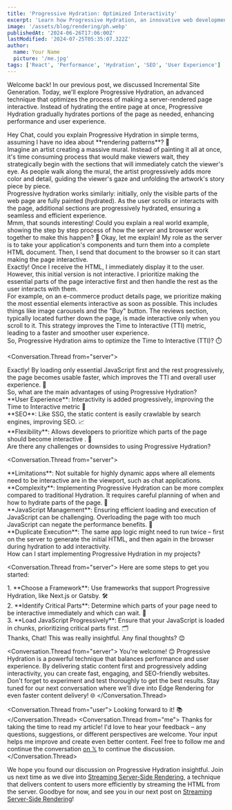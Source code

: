 ```yaml
---
title: 'Progressive Hydration: Optimized Interactivity'
excerpt: 'Learn how Progressive Hydration, an innovative web development technique, gradually hydrates pages for faster load times and enhanced user experiences.'
image: '/assets/blog/rendering/ph.webp'
publishedAt: '2024-06-26T17:06:00Z'
lastModified: '2024-07-25T05:35:07.322Z'
author:
  name: Your Name
  picture: '/me.jpg'
tags: ['React', 'Performance', 'Hydration', 'SEO', 'User Experience']
---
```


Welcome back! In our previous post, we discussed Incremental Site Generation. Today, we'll explore Progressive Hydration, an advanced technique that optimizes the process of making a server-rendered page interactive. Instead of hydrating the entire page at once, Progressive Hydration gradually hydrates portions of the page as needed, enhancing performance and user experience.

<Conversation>
<Conversation.Thread from="user">
Hey Chat, could you explain Progressive Hydration in simple terms, assuming I have no idea about **rendering patterns**? 🤔
</Conversation.Thread>
<Conversation.Thread from="narrator">
 <div>
Imagine an artist creating a massive mural. Instead of painting it all at once, it's time consuming process that would make viewers  wait, they strategically begin with the sections that will immediately catch the viewer's eye. As people walk along the mural, the artist progressively adds more color and detail, guiding the viewer's gaze and unfolding the artwork's story piece by piece.
</div>
<div>
 Progressive hydration works similarly: initially, only the visible parts of the web page are fully 
 painted (hydrated). As the user scrolls or interacts with the page, additional sections are 
 progressively hydrated, ensuring a seamless and efficient experience.
</div>
</Conversation.Thread>
<Conversation.Thread from="user">
  Mmm, that sounds interesting! Could you explain a real world
  example, showing the step by step process of how the server and
  browser work together to make this happen? 🤔
</Conversation.Thread>
<Conversation.Thread from="server">
Okay, let me explain! My role as the server is to take your application's components and turn them into a complete HTML document. Then, I send that document to the browser so it can start making the page interactive.
</Conversation.Thread>
<Conversation.Thread from="browser">
<div>Exactly! Once I receive the HTML, I immediately display it to the user. However, this initial version is not interactive. I prioritize making the essential parts of the page interactive first and then handle the rest as the user interacts with them.</div>
<div>For example, on an e-commerce product details page, we prioritize making the most essential elements interactive as soon as possible. This includes things like image carousels and the "Buy" button. The reviews section, typically located further down the page, is made interactive only when you scroll to it. This strategy improves the Time to Interactive (TTI) metric, leading to a faster and smoother user experience.</div>
</Conversation.Thread>
<Conversation.Thread from="user">
  <div>
    So, Progressive Hydration aims to optimize the Time to Interactive
    (TTI)? ⏱️
  </div>
</Conversation.Thread>

<Conversation.Thread from="server">
  <div>
    Exactly! By loading only essential JavaScript first and the rest
    progressively, the page becomes usable faster, which improves the
    TTI and overall user experience. 🚀
  </div>
</Conversation.Thread>
<Conversation.Thread from="user">
  So, what are the main advantages of using Progressive Hydration?
</Conversation.Thread>
<Conversation.Thread from="server">
  <div>
    **User Experience**: Interactivity is added progressively,
    improving the Time to Interactive metric 🎨
  </div>
  <div>
    **SEO**: Like SSG, the static content is easily crawlable by
    search engines, improving SEO. 📈
  </div>
  <div>
    **Flexibility**: Allows developers to prioritize which parts of
    the page should become interactive . 🔄
  </div>
</Conversation.Thread>
<Conversation.Thread from="user">
  Are there any challenges or downsides to using Progressive
  Hydration?
</Conversation.Thread>

<Conversation.Thread from="server">
  <div>
    **Limitations**: Not suitable for highly dynamic apps where all
    elements need to be interactive are in the viewport, such as chat
    applications.
  </div>
  <div>
    **Complexity**: Implementing Progressive Hydration can be more
    complex compared to traditional Hydration. It requires careful
    planning of when and how to hydrate parts of the page. 🧩
  </div>
  <div>
    **JavaScript Management**: Ensuring efficient loading and
    execution of JavaScript can be challenging. Overloading the page
    with too much JavaScript can negate the performance benefits. 🚧
  </div>
  <div>
    **Duplicate Execution**: The same app logic might need to run
    twice – first on the server to generate the initial HTML, and then
    again in the browser during hydration to add interactivity.
  </div>
</Conversation.Thread>
<Conversation.Thread from="user">
  How can I start implementing Progressive Hydration in my projects?
</Conversation.Thread>

<Conversation.Thread from="server">
Here are some steps to get you started:

  <div>1. **Choose a Framework**: Use frameworks that support Progressive Hydration, like Next.js or Gatsby. 🛠️</div>
  <div>2. **Identify Critical Parts**: Determine which parts of your page need to be interactive immediately and which can wait. 🎯</div>
  <div>3. **Load JavaScript Progressively**: Ensure that your JavaScript is loaded in chunks, prioritizing critical parts first. 🗂️</div>
</Conversation.Thread>
<Conversation.Thread from="user">
Thanks, Chat! This was really insightful. Any final thoughts? 😊
</Conversation.Thread>

<Conversation.Thread from="server">
  You're welcome! 😊 Progressive Hydration is a powerful technique
  that balances performance and user experience. By delivering static
  content first and progressively adding interactivity, you can create
  fast, engaging, and SEO-friendly websites. Don't forget to
  experiment and test thoroughly to get the best results. Stay tuned
  for our next conversation where we'll dive into Edge Rendering for
  even faster content delivery! 🌐
</Conversation.Thread>

<Conversation.Thread from="user">
  Looking forward to it! 📚
</Conversation.Thread>
<Conversation.Thread from="me">
  Thanks for taking the time to read my article! I'd love to hear your
  feedback – any questions, suggestions, or different perspectives are
  welcome. Your input helps me improve and create even better content.
  Feel free to follow me and continue the conversation [on
  𝕏](https://x.com/HamzaMiloudAma1) to continue the discussion.
</Conversation.Thread>
</Conversation>

We hope you found our discussion on Progressive Hydration insightful. Join us next time as we dive into [Streaming Server-Side Rendering](/blogs/streaming-server-side-rendering), a technique that delivers content to users more efficiently by streaming the HTML from the server. Goodbye for now, and see you in our next post on [Streaming Server-Side Rendering](/blogs/streaming-server-side-rendering)!
